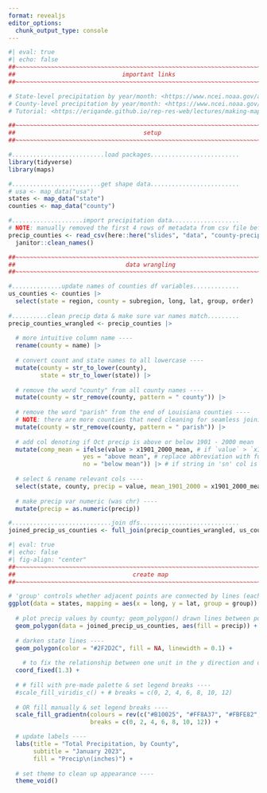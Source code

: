 ```yaml
---
format: revealjs
editor_options: 
  chunk_output_type: console
---
```


```r
#| eval: true
#| echo: false
##~~~~~~~~~~~~~~~~~~~~~~~~~~~~~~~~~~~~~~~~~~~~~~~~~~~~~~~~~~~~~~~~~~~~~~~~~~~~~~
##                              important links                             ----
##~~~~~~~~~~~~~~~~~~~~~~~~~~~~~~~~~~~~~~~~~~~~~~~~~~~~~~~~~~~~~~~~~~~~~~~~~~~~~~

# State-level precipitation by year/month: <https://www.ncei.noaa.gov/access/monitoring/climate-at-a-glance/statewide/mapping>
# County-level precipitation by year/month: <https://www.ncei.noaa.gov/access/monitoring/climate-at-a-glance/county/mapping/110/pcp/202310/1/value> and remove first few rows manually
# Tutorial: <https://eriqande.github.io/rep-res-web/lectures/making-maps-with-R.html>

##~~~~~~~~~~~~~~~~~~~~~~~~~~~~~~~~~~~~~~~~~~~~~~~~~~~~~~~~~~~~~~~~~~~~~~~~~~~~~~
##                                    setup                                 ----
##~~~~~~~~~~~~~~~~~~~~~~~~~~~~~~~~~~~~~~~~~~~~~~~~~~~~~~~~~~~~~~~~~~~~~~~~~~~~~~

#..........................load packages.........................
library(tidyverse)
library(maps) 

#.........................get shape data.........................
# usa <- map_data("usa")
states <- map_data("state")
counties <- map_data("county")

#....................import precipitation data...................
# NOTE: manually removed the first 4 rows of metadata from csv file before importing
precip_counties <- read_csv(here::here("slides", "data", "county-precip-jan2023.csv"), skip = 4) |> 
  janitor::clean_names()

##~~~~~~~~~~~~~~~~~~~~~~~~~~~~~~~~~~~~~~~~~~~~~~~~~~~~~~~~~~~~~~~~~~~~~~~~~~~~~~
##                               data wrangling                             ----
##~~~~~~~~~~~~~~~~~~~~~~~~~~~~~~~~~~~~~~~~~~~~~~~~~~~~~~~~~~~~~~~~~~~~~~~~~~~~~~

#..............update names of counties df variables.............
us_counties <- counties |> 
  select(state = region, county = subregion, long, lat, group, order)
  
#..........clean precip data & make sure var names match.........
precip_counties_wrangled <- precip_counties |> 
  
  # more intuitive column name ----
  rename(county = name) |> 
  
  # convert count and state names to all lowercase ----
  mutate(county = str_to_lower(county),
         state = str_to_lower(state)) |> 
  
  # remove the word "county" from all county names ----
  mutate(county = str_remove(county, pattern = " county")) |> 
  
  # remove the word "parish" from the end of Louisiana counties ----
  # NOTE: there are more counties that need cleaning for seamless joining with `us_counties` df; I've don't done a complete sweep of the data, so you'll notice data gaps once plotted
  mutate(county = str_remove(county, pattern = " parish")) |> 
  
  # add col denoting if Oct precip is above or below 1901 - 2000 mean
  mutate(comp_mean = ifelse(value > x1901_2000_mean, # if `value` > `x1901_2000_mean`
                     yes = "above mean", # replace abbreviation with full state name 
                     no = "below mean")) |> # if string in 'sn' col is not 2 chrs long, keep state name as-is
  
  # select & rename relevant cols ----
  select(state, county, precip = value, mean_1901_2000 = x1901_2000_mean, anomaly = anomaly_1901_2000_base_period, comp_mean) |>
  
  # make precip var numeric (was chr) ----
  mutate(precip = as.numeric(precip))

#............................join dfs............................
joined_precip_us_counties <- full_join(precip_counties_wrangled, us_counties)
```

```r
#| eval: true
#| echo: false
#| fig-align: "center"
##~~~~~~~~~~~~~~~~~~~~~~~~~~~~~~~~~~~~~~~~~~~~~~~~~~~~~~~~~~~~~~~~~~~~~~~~~~~~~~
##                                 create map                               ----
##~~~~~~~~~~~~~~~~~~~~~~~~~~~~~~~~~~~~~~~~~~~~~~~~~~~~~~~~~~~~~~~~~~~~~~~~~~~~~~

# 'group' controls whether adjacent points are connected by lines (each county is a "group," therefore points are connected) ----
ggplot(data = states, mapping = aes(x = long, y = lat, group = group)) + 
  
  # plot precip values by county; geom_polygon() drawn lines between points and “closes them up” (i.e. draws a line from the last point back to the first point) ----
  geom_polygon(data = joined_precip_us_counties, aes(fill = precip)) + 
  
  # darken state lines ----
  geom_polygon(color = "#2F2D2C", fill = NA, linewidth = 0.1) +
  
    # to fix the relationship between one unit in the y direction and one unit in the x direction; may need different values for different regions depending on where they are on the globe (e.g. close to the poles)
  coord_fixed(1.3) + 
  
  # # fill with pre-made palette & set legend breaks ----
  #scale_fill_viridis_c() + # breaks = c(0, 2, 4, 6, 8, 10, 12)
  
  # OR fill manually & set legend breaks ----
  scale_fill_gradientn(colours = rev(c("#B10025", "#FF8A37", "#FBFE82", "#00712F", "#9CDC94", "#C2EDBA", "#FFFFFF")),
                       breaks = c(0, 2, 4, 6, 8, 10, 12)) +

  # update labels ----
  labs(title = "Total Precipitation, by County",
       subtitle = "January 2023",
       fill = "Precip\n(inches)") +
  
  # set theme to clean up appearance ----
  theme_void()
```
